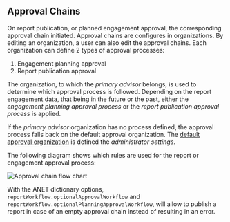 
<Meta title="3. ANET Admin Stories/1. Approval chains" />

## Approval Chains

On report publication, or planned engagement approval, the corresponding approval chain initiated.
Approval chains are configures in organizations.
By editing an organization, a user can also edit the approval chains.
Each organization can define 2 types of approval processes:

1. Engagement planning approval
1. Report publication approval

The organization, to which the _primary advisor_ belongs, is used to determine which approval process is followed.
Depending on the report engagement data,  that being in the future or the past,
either the _engagement planning approval process_ or the _report publication approval process_ is applied.

If the _primary advisor_ organization has no process defined, the approval process falls back on the default approval organization.
The [default approval organization](/docs/3-anet-admin-stories-2-default-approval-organization--docs) is defined the _administrator settings_.

The following diagram shows which rules are used for the report or engagement approval process:

<img src={approvalFlowDiagram} title="Approval chain flow chart" />

With the ANET dictionary options, `reportWorkflow.optionalApprovalWorkflow` and `reportWorkflow.optionalPlanningApprovalWorkflow`,
will allow to publish a report in case of an empty approval chain instead of resulting in an error.
